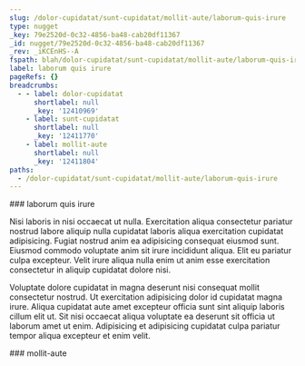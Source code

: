 ```yaml
---
slug: /dolor-cupidatat/sunt-cupidatat/mollit-aute/laborum-quis-irure
type: nugget
_key: 79e2520d-0c32-4856-ba48-cab20df11367
_id: nugget/79e2520d-0c32-4856-ba48-cab20df11367
_rev: _iKCEnHS--A
fspath: blah/dolor-cupidatat/sunt-cupidatat/mollit-aute/laborum-quis-irure.md
label: laborum quis irure
pageRefs: {}
breadcrumbs:
  - - label: dolor-cupidatat
      shortlabel: null
      _key: '12410969'
    - label: sunt-cupidatat
      shortlabel: null
      _key: '12411770'
    - label: mollit-aute
      shortlabel: null
      _key: '12411804'
paths:
  - /dolor-cupidatat/sunt-cupidatat/mollit-aute/laborum-quis-irure
---
```


<NuggetArea>
<Nugget slug="/dolor-cupidatat/sunt-cupidatat/mollit-aute/laborum-quis-irure" type="nugget" _key="79e2520d-0c32-4856-ba48-cab20df11367" _id="nugget/79e2520d-0c32-4856-ba48-cab20df11367" _rev="_iKCEnHS--A" fspath="blah/dolor-cupidatat/sunt-cupidatat/mollit-aute/laborum-quis-irure.md" label="laborum quis irure" paths="/dolor-cupidatat/sunt-cupidatat/mollit-aute/laborum-quis-irure">
<NuggetBody>
### laborum quis irure

Nisi laboris in nisi occaecat ut nulla. Exercitation aliqua consectetur pariatur nostrud labore aliquip nulla cupidatat laboris aliqua exercitation cupidatat adipisicing. Fugiat nostrud anim ea adipisicing consequat eiusmod sunt. Eiusmod commodo voluptate anim sit irure incididunt aliqua. Elit eu pariatur culpa excepteur. Velit irure aliqua nulla enim ut anim esse exercitation consectetur in aliquip cupidatat dolore nisi.

Voluptate dolore cupidatat in magna deserunt nisi consequat mollit consectetur nostrud. Ut exercitation adipisicing dolor id cupidatat magna irure. Aliqua cupidatat aute amet excepteur officia sunt sint aliquip laboris cillum elit ut. Sit nisi occaecat aliqua voluptate ea deserunt sit officia ut laborum amet ut enim. Adipisicing et adipisicing cupidatat culpa pariatur tempor aliqua excepteur et enim velit.

</NuggetBody>
<Breadcrumbs>
<Crumbs>
<Crumb _key="12410969" label="dolor-cupidatat" /><Crumb _key="12411770" label="sunt-cupidatat" /><Crumb _key="12411804" label="mollit-aute" />
</Crumbs>
</Breadcrumbs>
</Nugget>

<NuggetsInbound>
</NuggetsInbound>
<NuggetsOutbound>
</NuggetsOutbound>
</NuggetArea>
<PassagesInbound>
<Passage direction="inbound" type="passage" _key="12411804" _id="passage/12411804" _rev="_iKCEnHS---" label="mollit-aute" passage="mollit-aute" fspath="blah/dolor-cupidatat/sunt-cupidatat/mollit-aute" paths="/dolor-cupidatat/sunt-cupidatat/mollit-aute" slug="/dolor-cupidatat/sunt-cupidatat/mollit-aute">
<NuggetBody>
### mollit-aute

</NuggetBody>
<Breadcrumbs>
<Crumbs>
<Crumb _key="12410969" label="dolor-cupidatat" /><Crumb _key="12411770" label="sunt-cupidatat" />
</Crumbs>
</Breadcrumbs>
</Passage>

</PassagesInbound>
<PassagesOutbound>
</PassagesOutbound>